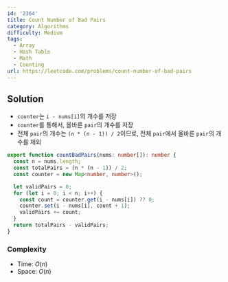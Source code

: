 ```yaml
---
id: '2364'
title: Count Number of Bad Pairs
category: Algorithms
difficulty: Medium
tags:
  - Array
  - Hash Table
  - Math
  - Counting
url: https://leetcode.com/problems/count-number-of-bad-pairs
---
```


## Solution

- `counter`는 `i - nums[i]`의 개수를 저장
- `counter`를 통해서, 올바른 `pair`의 개수를 저장
- 전체 `pair`의 개수는 `(n * (n - 1)) / 2`이므로, 전체 `pair`에서 올바른 `pair`의 개수를 제외

```typescript filename="solution.ts" copy
export function countBadPairs(nums: number[]): number {
  const n = nums.length;
  const totalPairs = (n * (n - 1)) / 2;
  const counter = new Map<number, number>();

  let validPairs = 0;
  for (let i = 0; i < n; i++) {
    const count = counter.get(i - nums[i]) ?? 0;
    counter.set(i - nums[i], count + 1);
    validPairs += count;
  }
  return totalPairs - validPairs;
}
```

### Complexity

- Time: $O(n)$
- Space: $O(n)$

